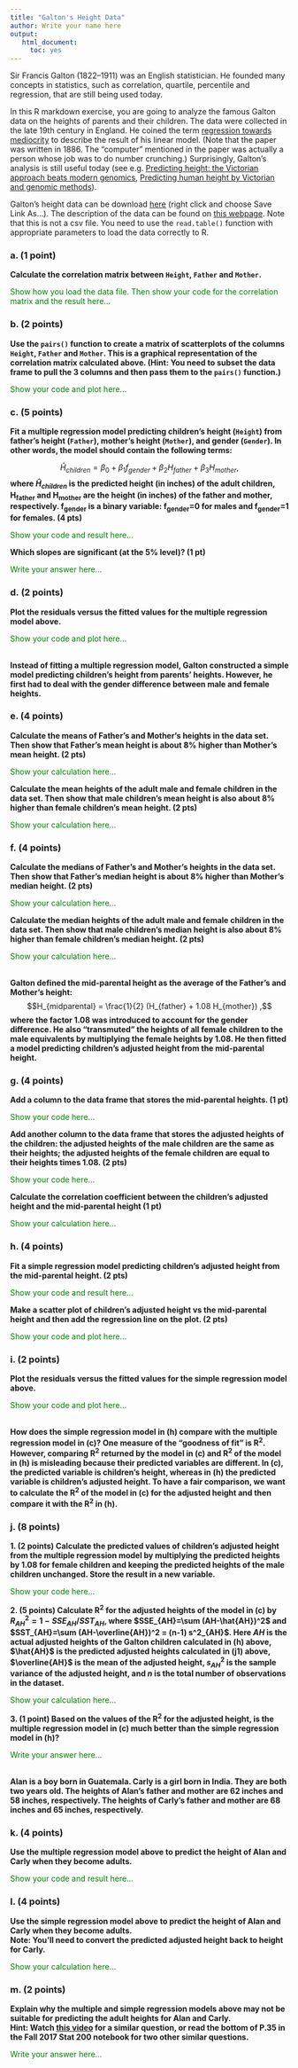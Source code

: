 ---
title: "Galton's Height Data"
author: Write your name here
output: 
   html_document:
     toc: yes
---

Sir Francis Galton (1822&ndash;1911) was an English statistician. He founded many concepts in statistics, such as correlation, quartile, percentile and regression, that are still being used today.

In this R markdown exercise, you are going to analyze the famous Galton data on the heights of parents and their children. The data were collected in the late 19th century in England. He coined the term <a href="http://galton.org/essays/1880-1889/galton-1886-jaigi-regression-stature.pdf" target="_blank">regression towards mediocrity</a> to describe the result of his linear model. (Note that the paper was written in 1886. The "computer" mentioned in the paper was actually a person whose job was to do number crunching.) Surprisingly, Galton's analysis is still useful today (see e.g. <a href="https://www.wired.com/2009/03/predicting-height-the-victorian-approach-beats-modern-genomics/" target="_blank">Predicting height: the Victorian approach beats modern genomics</a>, <a href="https://www.nature.com/articles/ejhg20095" target="_blank">Predicting human height by Victorian and genomic methods</a>).

Galton's height data can be download 
<a href="https://ytliu0.github.io/Stat390EF-R-Independent-Study-archive/RMarkdownExercises/Galton.txt" target="_blank">here</a> (right click and choose Save Link As...). The description of the data can be found on <a href="https://ytliu0.github.io/Stat390EF-R-Independent-Study-archive/RMarkdownExercises/GaltonData.html" target="_blank">this webpage</a>. Note that this is not a csv file. You need to use the `read.table()` function with appropriate parameters to load the data correctly to R.

### a. (1 point)

**Calculate the correlation matrix between `Height`, `Father` and `Mother`.**

<span style="color:green;">Show how you load the data file. Then show your code for the correlation matrix and the result here...</span>

### b. (2 points) 

**Use the `pairs()` function to create a matrix of scatterplots of the columns `Height`, `Father` and `Mother`. This is a graphical representation of the correlation matrix calculated above. (Hint: You need to subset the data frame to pull the 3 columns and then pass them to the `pairs()` function.)**

<span style="color:green;">Show your code and plot here...</span>


### c. (5 points) 

**Fit a multiple regression model predicting children's height (`Height`) from father's height (`Father`), mother's height (`Mother`), and gender (`Gender`). In other words, the model should contain the following terms:**

$$\hat{H}_{children} = \beta_0 + \beta_1  f_{gender} + \beta_2 H_{father} + \beta_3 H_{mother} ,$$
**where $\hat{H}_{children}$ is the predicted height (in inches) of the adult children, H<sub>father</sub> and H<sub>mother</sub> are the height (in inches) of the father and mother, respectively. f<sub>gender</sub> is a binary variable: f<sub>gender</sub>=0 for males and f<sub>gender</sub>=1 for females. (4 pts)**

<span style="color:green;">Show your code and result here...</span>

**Which slopes are significant (at the 5% level)? (1 pt)**

<span style="color:green;">Write your answer here...</span>

### d. (2 points)

**Plot the residuals versus the fitted values for the multiple regression model above.**

<span style="color:green;">Show your code and plot here...</span>

<br />
**Instead of fitting a multiple regression model, Galton constructed a simple model predicting children's height from parents' heights. However, he first had to deal with the gender difference between male and female heights.**
<br />

### e. (4 points) 

**Calculate the means of Father's and Mother's heights in the data set. Then show that Father's mean height is about 8% higher than Mother's mean height. (2 pts)**

<span style="color:green;">Show your calculation here...</span>

**Calculate the mean heights of the adult male and female children in the data set. Then show that male children's mean height is also about 8% higher than female children's mean height. (2 pts)**

<span style="color:green;">Show your calculation here...</span>

### f. (4 points)

**Calculate the medians of Father's and Mother's heights in the data set. Then show that Father's median height is about 8% higher than Mother's median height. (2 pts)**

<span style="color:green;">Show your calculation here...</span>

**Calculate the median heights of the adult male and female children in the data set. Then show that male children's median height is also about 8% higher than female children's median height. (2 pts)**

<span style="color:green;">Show your calculation here...</span>

<br />
**Galton defined the mid-parental height as the average of the Father's and Mother's height:**
$$H_{midparental} = \frac{1}{2} (H_{father} + 1.08 H_{mother}) ,$$
**where the factor 1.08 was introduced to account for the gender difference. He also "transmuted" the heights of all female children to the male equivalents by multiplying the female heights by 1.08. He then fitted a model predicting children's adjusted height from the mid-parental height.**
<br />

### g. (4 points)

**Add a column to the data frame that stores the mid-parental heights. (1 pt)**

<span style="color:green;">Show your code here...</span>

**Add another column to the data frame that stores the adjusted heights of the children: the adjusted heights of the male children are the same as their heights; the adjusted heights of the female children are equal to their heights times 1.08. (2 pts)**

<span style="color:green;">Show your code here...</span>

**Calculate the correlation coefficient between the children's adjusted height and the mid-parental height (1 pt)**

<span style="color:green;">Show your calculation here...</span>

### h. (4 points)

**Fit a simple regression model predicting children's adjusted height from the mid-parental height. (2 pts)**

<span style="color:green;">Show your code and result here...</span>

**Make a scatter plot of children's adjusted height vs the mid-parental height and then add the regression line on the plot. (2 pts)**

<span style="color:green;">Show your code and plot here...</span>

### i. (2 points)

**Plot the residuals versus the fitted values for the simple regression model above.**

<span style="color:green;">Show your code and plot here...</span>

<br />
**How does the simple regression model in (h) compare with the multiple regression model in (c)? One measure of the "goodness of fit" is R<sup>2</sup>. However, comparing R<sup>2</sup> returned by the model in (c) and R<sup>2</sup> of the model in (h) is misleading because their predicted variables are different. In (c), the predicted variable is children's height, whereas in (h) the predicted variable is children's adjusted height. To have a fair comparison, we want to calculate the R<sup>2</sup> of the model in (c) for the adjusted height and then compare it with the R<sup>2</sup> in (h).**
<br />

### j. (8 points)

**1. (2 points) Calculate the predicted values of children's adjusted height from the multiple regression model by multiplying the predicted heights by 1.08 for female children and keeping the predicted heights of the male children unchanged. Store the result in a new variable.**

<span style="color:green;">Show your code here...</span>

**2. (5 points) Calculate R<sup>2</sup> for the adjusted heights of the model in (c) by $R^2_{AH} = 1 - SSE_{AH}/SST_{AH}$, where $SSE_{AH}=\sum (AH-\hat{AH})^2$ and $SST_{AH}=\sum (AH-\overline{AH})^2 = (n-1) s^2_{AH}$. Here $AH$ is the actual adjusted heights of the Galton children calculated in (h) above, $\hat{AH}$ is the predicted adjusted heights calculated in (j1) above, $\overline{AH}$ is the mean of the adjusted height, $s^2_{AH}$ is the sample variance of the adjusted height, and $n$ is the total number of observations in the dataset.**

<span style="color:green;">Show your calculation here...</span>

**3. (1 point) Based on the values of the R<sup>2</sup> for the adjusted height, is the multiple regression model in (c) much better than the simple regression model in (h)?**

<span style="color:green;">Write your answer here...</span>

<br />
**Alan is a boy born in Guatemala. Carly is a girl born in India. They are both two years old. The heights of Alan's father and mother are 62 inches and 58 inches, respectively. The heights of Carly's father and mother are 68 inches and 65 inches, respectively.**
<br />

### k. (4 points)

**Use the multiple regression model above to predict the height of Alan and Carly when they become adults.**

<span style="color:green;">Show your code and result here...</span>

### l. (4 points)

**Use the simple regression model above to predict the height of Alan and Carly when they become adults.**<br />
**Note: You'll need to convert the predicted adjusted height back to height for Carly.**

<span style="color:green;">Show your calculation here...</span>

### m. (2 points) 

**Explain why the multiple and simple regression models above may not be suitable for predicting the adult heights for Alan and Carly.**<br />
**Hint: Watch <a href="https://youtu.be/C_NTLtM-f2I#t=6m54s" target="_blank">this video</a> for a similar question, or read the bottom of P.35 in the Fall 2017 Stat 200 notebook for two other similar questions.**

<span style="color:green;">Write your answer here...</span>




